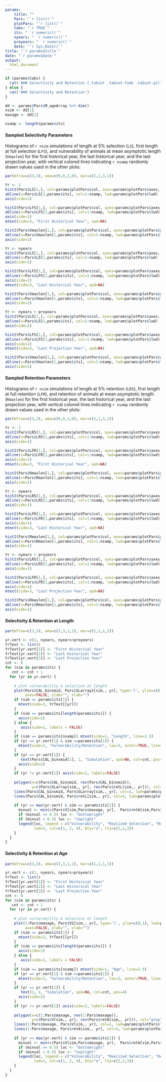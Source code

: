 ---
params: 
    title: ""
    Pars: "`r list()`"
    plotPars: "`r list()`"
    tabs: "`r TRUE`"
    its: " `r numeric()`"
    nyears: " `r numeric()`"
    proyears: " `r numeric()`"
    date: "`r Sys.Date()`"
title: "`r params$title`"
date: "`r params$date`"
output:
  html_document
---


```{r selectivity, echo=FALSE, results="asis"}
if (params$tabs) {
  cat('### Selectivity and Retention {.tabset .tabset-fade .tabset-pills}' )
} else {
  cat('### Selectivity and Retention')
}

dd <- params$Pars$M_ageArray %>% dim()
nsim <- dd[1]
maxage <- dd[2]

nsamp <- length(params$its)
```

#### Sampled Selectivity Parameters
Histograms of `r nsim` simulations of length at 5% selection (`L5`), first length at full selection (`LFS`), and vulnerability of animals at mean asymptotic length (`Vmaxlen`) for the first historical year, the last historical year, and the last projection year, wtih vertical colored lines indicating `r nsamp` randomly drawn values used in the other plots:

```{r selectivity_parameters, echo=FALSE}
par(mfrow=c(3,3), oma=c(0,0,3,0), mar=c(2,1,3,1))

Yr <- 1
hist2(Pars$L5[1,], col=params$plotPars$col, axes=params$plotPars$axes, main="L5", breaks=params$plotPars$breaks)
abline(v=Pars$L5[1,params$its], col=1:nsamp, lwd=params$plotPars$lwd)
axis(side=1) 

hist2(Pars$LFS[1,], col=params$plotPars$col, axes=params$plotPars$axes, main="LFS", breaks=params$plotPars$breaks)
abline(v=Pars$LFS[1,params$its], col=1:nsamp, lwd=params$plotPars$lwd)
axis(side=1) 
mtext(side=3, "First Historical Year", xpd=NA)

hist2(Pars$Vmaxlen[1,], col=params$plotPars$col, axes=params$plotPars$axes, main="Vmaxlen", breaks=params$plotPars$breaks)
abline(v=Pars$Vmaxlen[1,params$its], col=1:nsamp, lwd=params$plotPars$lwd)
axis(side=1) 

Yr <- nyears
hist2(Pars$L5[1,], col=params$plotPars$col, axes=params$plotPars$axes, main="L5", breaks=params$plotPars$breaks)
abline(v=Pars$L5[1,params$its], col=1:nsamp, lwd=params$plotPars$lwd)
axis(side=1) 

hist2(Pars$LFS[1,], col=params$plotPars$col, axes=params$plotPars$axes, main="LFS", breaks=params$plotPars$breaks)
abline(v=Pars$LFS[1,params$its], col=1:nsamp, lwd=params$plotPars$lwd)
axis(side=1) 
mtext(side=3, "Last Historical Year", xpd=NA)

hist2(Pars$Vmaxlen[1,], col=params$plotPars$col, axes=params$plotPars$axes, main="Vmaxlen", breaks=params$plotPars$breaks)
abline(v=Pars$Vmaxlen[1,params$its], col=1:nsamp, lwd=params$plotPars$lwd)
axis(side=1) 

Yr <- nyears + proyears
hist2(Pars$L5[1,], col=params$plotPars$col, axes=params$plotPars$axes, main="L5", breaks=params$plotPars$breaks)
abline(v=Pars$L5[1,params$its], col=1:nsamp, lwd=params$plotPars$lwd)
axis(side=1) 

hist2(Pars$LFS[1,], col=params$plotPars$col, axes=params$plotPars$axes, main="LFS", breaks=params$plotPars$breaks)
abline(v=Pars$LFS[1,params$its], col=1:nsamp, lwd=params$plotPars$lwd)
axis(side=1) 
mtext(side=3, "Last Projection Year", xpd=NA)

hist2(Pars$Vmaxlen[1,], col=params$plotPars$col, axes=params$plotPars$axes, main="Vmaxlen", breaks=params$plotPars$breaks)
abline(v=Pars$Vmaxlen[1,params$its], col=1:nsamp, lwd=params$plotPars$lwd)
axis(side=1) 

```

#### Sampled Retention Parameters

Histograms of `r nsim` simulations of length at 5% retention (`LR5`), first length at full retention (`LFR`), and retention of animals at mean asymptotic length (`Rmaxlen`) for the first historical year, the last historical year, and the last projection year, wtih vertical colored lines indicating `r nsamp` randomly drawn values used in the other plots:

```{r retention_parameters, echo=FALSE}
par(mfrow=c(3,3), oma=c(0,0,3,0), mar=c(2,1,3,1))

Yr <- 1
hist2(Pars$LR5[1,], col=params$plotPars$col, axes=params$plotPars$axes, main="LR5", breaks=params$plotPars$breaks)
abline(v=Pars$LR5[1,params$its], col=1:nsamp, lwd=params$plotPars$lwd)
axis(side=1) 

hist2(Pars$LFR[1,], col=params$plotPars$col, axes=params$plotPars$axes, main="LFR", breaks=params$plotPars$breaks)
abline(v=Pars$LFR[1,params$its], col=1:nsamp, lwd=params$plotPars$lwd)
axis(side=1) 
mtext(side=3, "First Historical Year", xpd=NA)

hist2(Pars$Rmaxlen[1,], col=params$plotPars$col, axes=params$plotPars$axes, main="Rmaxlen", breaks=params$plotPars$breaks)
abline(v=Pars$Rmaxlen[1,params$its], col=1:nsamp, lwd=params$plotPars$lwd)
axis(side=1) 

Yr <- nyears
hist2(Pars$LR5[1,], col=params$plotPars$col, axes=params$plotPars$axes, main="LR5", breaks=params$plotPars$breaks)
abline(v=Pars$LR5[1,params$its], col=1:nsamp, lwd=params$plotPars$lwd)
axis(side=1) 

hist2(Pars$LFR[1,], col=params$plotPars$col, axes=params$plotPars$axes, main="LFR", breaks=params$plotPars$breaks)
abline(v=Pars$LFR[1,params$its], col=1:nsamp, lwd=params$plotPars$lwd)
axis(side=1) 
mtext(side=3, "Last Historical Year", xpd=NA)

hist2(Pars$Rmaxlen[1,], col=params$plotPars$col, axes=params$plotPars$axes, main="Rmaxlen", breaks=params$plotPars$breaks)
abline(v=Pars$Rmaxlen[1,params$its], col=1:nsamp, lwd=params$plotPars$lwd)
axis(side=1) 

Yr <- nyears + proyears
hist2(Pars$LR5[1,], col=params$plotPars$col, axes=params$plotPars$axes, main="LR5", breaks=params$plotPars$breaks)
abline(v=Pars$LR5[1,params$its], col=1:nsamp, lwd=params$plotPars$lwd)
axis(side=1) 

hist2(Pars$LFR[1,], col=params$plotPars$col, axes=params$plotPars$axes, main="LFR", breaks=params$plotPars$breaks)
abline(v=Pars$LFR[1,params$its], col=1:nsamp, lwd=params$plotPars$lwd)
axis(side=1) 
mtext(side=3, "Last Projection Year", xpd=NA)

hist2(Pars$Rmaxlen[1,], col=params$plotPars$col, axes=params$plotPars$axes, main="Rmaxlen", breaks=params$plotPars$breaks)
abline(v=Pars$Rmaxlen[1,params$its], col=1:nsamp, lwd=params$plotPars$lwd)
axis(side=1) 

```

#### Selectivity & Retention at Length

```{r SR_at_length, echo=FALSE}
par(mfrow=c(3,3), oma=c(3,3,1,1), mar=c(1,1,1,1))

yr.vert <- c(1, nyears, nyears+proyears)
YrText <- list()
YrText[yr.vert[1]] <- "First Historical Year"
YrText[yr.vert[2]] <- "Last Historical Year"
YrText[yr.vert[3]] <- "Last Projection Year"
cnt <- 0 
for (sim in params$its) {
   cnt <- cnt + 1
  for (yr in yr.vert) {
   
    # plot vulnerability & selection at length
    plot(Pars$CAL_binsmid, Pars$SLarray2[sim,, yr], type='l', ylim=c(0,1), lwd=params$plotPars$lwd, 
         axes=FALSE, ylab="", xlab="")
    if (sim == params$its[1]) {
      mtext(side=3, YrText[[yr]])
    }
    if (sim == params$its[length(params$its)]) {
      axis(side=1)
    } else {
       axis(side=1, labels = FALSE)
    }
    if (sim == params$its[nsamp]) mtext(side=1, "Length", line=2.5)
    if (yr == yr.vert[1] & sim ==params$its[1]) {
      mtext(side=2, "Vulnerability/Retention", las=3, outer=TRUE, line=2)
    }
    if (yr == yr.vert[1]) {
       text(Pars$CAL_binsmid[1], 1, "Simulation", xpd=NA, col=cnt, pos=4)
      axis(side=2)
    }
    if (yr != yr.vert[1]) axis(side=2, labels=FALSE)
    
    polygon(x=c(Pars$CAL_binsmid, rev(Pars$CAL_binsmid)), 
            y=c(Pars$SLarray[sim,, yr], rev(Pars$retL[sim,, yr])), col="gray", border=FALSE)
    lines(Pars$CAL_binsmid, Pars$SLarray[sim,, yr], col=2, lwd=params$plotPars$lwd, lty=2, type='l')
    lines(Pars$CAL_binsmid, Pars$retL[sim,, yr], col=4, lwd=params$plotPars$lwd, lty=3, type='l')
    
    if (yr == max(yr.vert) & sim == params$its[1]) {
      minval <- min(c(Pars$V[sim,Pars$maxage, yr],  Pars$retA[sim,Pars$maxage, yr]))
      if (minval >= 0.5) loc <- "bottomright"
      if (minval < 0.5) loc <- "topright"
      legend(loc, legend = c("Vulnerability", "Realized Selection", "Retention"),
             lwd=2, col=c(1, 2, 4), bty="n", lty=c(1,2,3))
    }
  }
}

```

#### Selectivity & Retention at Age
```{r SR_at_age, echo=FALSE}
par(mfrow=c(3,3), oma=c(3,3,1,1), mar=c(1,1,1,1))

yr.vert <- c(1, nyears, nyears+proyears)
YrText <- list()
YrText[yr.vert[1]] <- "First Historical Year"
YrText[yr.vert[2]] <- "Last Historical Year"
YrText[yr.vert[3]] <- "Last Projection Year"
cnt <- 0 
for (sim in params$its) {
   cnt <- cnt + 1
  for (yr in yr.vert) {
   
    # plot vulnerability & selection at length
    plot(1:Pars$maxage, Pars$V2[sim,, yr], type='l', ylim=c(0,1), lwd=params$plotPars$lwd, 
         axes=FALSE, ylab="", xlab="")
    if (sim == params$its[1]) {
      mtext(side=3, YrText[[yr]])
    }
    if (sim == params$its[length(params$its)]) {
      axis(side=1)
    } else {
       axis(side=1, labels = FALSE)
    }
    if (sim == params$its[nsamp]) mtext(side=1, "Age", line=2.5)
    if (yr == yr.vert[1] & sim ==params$its[1]) {
      mtext(side=2, "Vulnerability/Retention", las=3, outer=TRUE, line=2)
    }
    if (yr == yr.vert[1]) {
       text(1, 1, "Simulation", xpd=NA, col=cnt, pos=4)
      axis(side=2)
    }
    if (yr != yr.vert[1]) axis(side=2, labels=FALSE)
    
    polygon(x=c(1:Pars$maxage, rev(1:Pars$maxage)), 
            y=c(Pars$V[sim,, yr], rev(Pars$retA[sim,, yr])), col="gray", border=FALSE)
    lines(1:Pars$maxage, Pars$V[sim,, yr], col=2, lwd=params$plotPars$lwd, lty=2, type='l')
    lines(1:Pars$maxage, Pars$retA[sim,, yr], col=4, lwd=params$plotPars$lwd, lty=3, type='l')
    
    if (yr == max(yr.vert) & sim == params$its[1]) {
      minval <- min(c(Pars$V[sim,Pars$maxage, yr],  Pars$retA[sim,Pars$maxage, yr]))
      if (minval >= 0.5) loc <- "bottomright"
      if (minval < 0.5) loc <- "topright"
      legend(loc, legend = c("Vulnerability", "Realized Selection", "Retention"),
             lwd=2, col=c(1, 2, 4), bty="n", lty=c(1,2,3))
    }
  }
}
```


